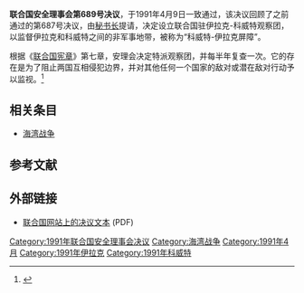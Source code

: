 {{Infobox UN resolution
|number = 689
|organ = SC
|date = 4月9日
|year = 1991年
|meeting = 2,983
|code = S/RES/689
|document = http://daccess-dds-ny.un.org/doc/RESOLUTION/GEN/NR0/596/25/IMG/NR059625.pdf?OpenElement
|for = 15
|abstention = 0
|against = 0
|subject = 伊拉克和科威特之间的局势
|result = 通过 
|image = Kuwait-Iraq barrier.png
|caption = 伊拉克和科威特之间的隔离屏障
}}

'''联合国安全理事会第689号决议'''，于1991年4月9日一致通过，该决议回顾了之前通过的第687号决议，由[[联合国秘书长|秘书长]]提请，决定设立联合国驻伊拉克-科威特观察团，以监督伊拉克和科威特之间的非军事地带，被称为“科威特-伊拉克屏障”。

根据《[[联合国宪章|联合国宪章]]》第七章，安理会决定特派观察团，并每半年复查一次。它的存在是为了阻止两国互相侵犯边界，并对其他任何一个国家的敌对或潜在敌对行动予以监视。<ref>{{cite book|last=Graham-Brown|first=Sarah|coauthors=Middle East Research & Information Project|title=Sanctioning Saddam: the politics of intervention in Iraq|url=https://archive.org/details/sanctioningsadda0000grah|publisher=I.B.Tauris|date=1999|page=[https://archive.org/details/sanctioningsadda0000grah/page/n48 48]|isbn=978-1-86064-473-3}}</ref>

==相关条目==
* [[海湾战争|海湾战争]]

==参考文献==
{{reflist|colwidth=30em}}

==外部链接==
*[https://web.archive.org/web/20120613052513/http://daccess-dds-ny.un.org/doc/RESOLUTION/GEN/NR0/596/25/IMG/NR059625.pdf?OpenElement 联合国网站上的决议文本] (PDF)
{{wikisource}}

{{UNSCR 1991}}

[[Category:1991年联合国安全理事会决议|Category:1991年联合国安全理事会决议]]
[[Category:海湾战争|Category:海湾战争]]
[[Category:1991年4月|Category:1991年4月]]
[[Category:1991年伊拉克|Category:1991年伊拉克]]
[[Category:1991年科威特|Category:1991年科威特]]